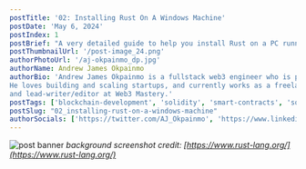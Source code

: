 ```yaml
---
postTitle: '02: Installing Rust On A Windows Machine'
postDate: 'May 6, 2024'
postIndex: 1
postBrief: "A very detailed guide to help you install Rust on a PC running the windows operating system"
postThumbnailUrl: '/post-image_24.png'
authorPhotoUrl: '/aj-okpainmo_dp.jpg'
authorName: Andrew James Okpainmo
authorBio: 'Andrew James Okpainmo is a fullstack web3 engineer who is passionate about web3 and blockchain technology.
He loves building and scaling startups, and currently works as a freelance software engineer. He is also the founder
and lead-writer/editor at Web3 Mastery.'
postTags: ['blockchain-development', 'solidity', 'smart-contracts', 'software-development', 'rust']
postSlug: "02_installing-rust-on-a-windows-machine"
authorSocials: ['https://twitter.com/AJ_Okpainmo', 'https://www.linkedin.com/in/okpainmo-andrew/', 'https://github.com/Okpainmo']
---
```


![post banner](/post-image_22.png)
*background screenshot credit: [https://www.rust-lang.org/](https://www.rust-lang.org/)*


